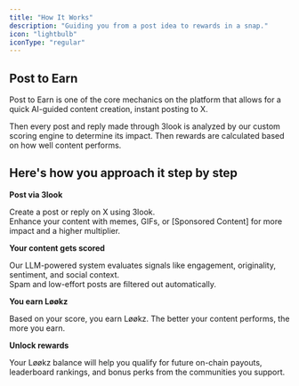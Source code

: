 ```yaml
---
title: "How It Works"
description: "Guiding you from a post idea to rewards in a snap."
icon: "lightbulb"
iconType: "regular"
---
```


## Post to Earn

Post to Earn is one of the core mechanics on the platform that allows for a quick AI-guided content creation, instant posting to X.

Then every post and reply made through 3look is analyzed by our custom scoring engine to determine its impact. Then rewards are calculated based on how well content performs.

## Here's how you approach it step by step

**Post via 3look**

Create a post or reply on X using 3look.\
Enhance your content with memes, GIFs, or [Sponsored Content] for more impact and a higher multiplier.

**Your content gets scored**

Our LLM-powered system evaluates signals like engagement, originality, sentiment, and social context.\
Spam and low-effort posts are filtered out automatically.

**You earn Løøkz**

Based on your score, you earn Løøkz. The better your content performs, the more you earn.

**Unlock rewards**

Your Løøkz balance will help you qualify for future on-chain payouts, leaderboard rankings, and bonus perks from the communities you support.
